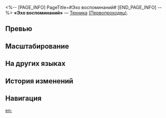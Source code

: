 <%-- [PAGE_INFO]
PageTitle=#Эхо воспоминаний#
[END_PAGE_INFO] --%>
{{Навык Инфобокс
|Название         = Эхо воспоминаний
|Изображение      = Навык Эхо воспоминаний.png
|Персонаж         = Первопроходец (Память)
|Тип              = Техника
|Тэг              = Ослабление
|УронСтойк        = 
|ЭнергияГен       = 
|Энергия          = 
|Длительность     = 
|Описание         = Использование техники создаёт пространство, которое существует 10 сек. Противники, попавшие в это пространство, получают статус Остановка времени, который прекращает все их действия.<br />Если бой начинается с противником со статусом Остановка времени, действия всех противников {{Доп эффект|задерживаются}} на 50%, после чего все противники получают ледяной урон, равный 100% от силы атаки Первопроходца.<br />Одновременно может существовать только одно пространство, созданное союзниками.
|Свойство1        = 
|Масштабирование1 = 
}}
'''«Эхо воспоминаний»''' — [[Техника]] [[(Первопроходец)]].

==Превью==
{{Превью
|Файл = Эхо воспоминаний Превью
}}

==Масштабирование==


==На других языках==
{{На других языках
|en   = Memories Back as Echoes
|zhs  = 记忆如往日重现
|zht  = 記憶如往日重現
|ja   = こだまする{{Rubi|記憶|きおく}}
|ko   = 되살아난 기억
|es   = Recuerdos resurgentes
|fr   = Réveil des souvenirs
|ru   = Эхо воспоминаний
|th   = Memories Back as Echoes
|vi   = Ký Ức Như Quá Khứ Tái Hiện
|de   = Erweckte Erinnerungen
|id   = Memories Back as Echoes
|pt   = Memórias Ressurgem Como Ecos
}}

==История изменений==
{{История изменений|3.5}}

==Навигация==
{{Навык Навбокс|Первопроходец (Память)}}

[[en:]]